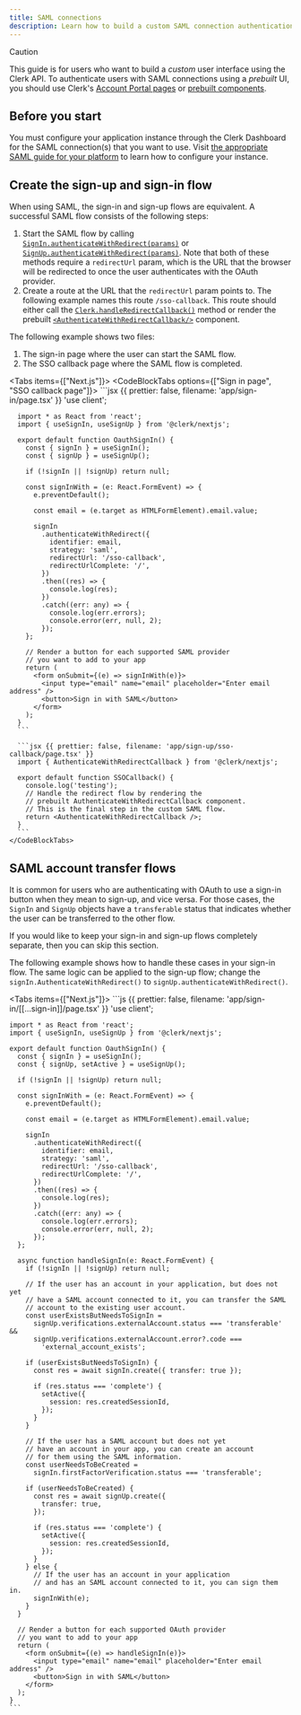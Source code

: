```yaml
---
title: SAML connections
description: Learn how to build a custom SAML connection authentication flow using Clerk's API.
---
```


> [!CAUTION]
> This guide is for users who want to build a _custom_ user interface using the Clerk API. To authenticate users with SAML connections using a _prebuilt_ UI, you should use Clerk's [Account Portal pages](/docs/customization/account-portal//overview) or [prebuilt components](/docs/components/overview).

## Before you start

You must configure your application instance through the Clerk Dashboard for the SAML connection(s) that you want to use. Visit [the appropriate SAML guide for your platform](/docs/authentication/saml/overview) to learn how to configure your instance.

## Create the sign-up and sign-in flow

When using SAML, the sign-in and sign-up flows are equivalent. A successful SAML flow consists of the following steps:

1. Start the SAML flow by calling [`SignIn.authenticateWithRedirect(params)`](/docs/references/javascript/sign-in/authenticate-with#authenticate-with-redirect) or [`SignUp.authenticateWithRedirect(params)`](/docs/references/javascript/sign-up/authenticate-with#authenticate-with-redirect). Note that both of these methods require a `redirectUrl` param, which is the URL that the browser will be redirected to once the user authenticates with the OAuth provider.
1. Create a route at the URL that the `redirectUrl` param points to. The following example names this route `/sso-callback`. This route should either call the [`Clerk.handleRedirectCallback()`](/docs/references/javascript/clerk/handle-navigation#handle-redirect-callback) method or render the prebuilt [`<AuthenticateWithRedirectCallback/>`](/docs/components/control/authenticate-with-callback) component.

The following example shows two files:

1. The sign-in page where the user can start the SAML flow.
1. The SSO callback page where the SAML flow is completed.

<Tabs items={["Next.js"]}>
  <Tab>
    <CodeBlockTabs options={["Sign in page", "SSO callback page"]}>
      ```jsx {{ prettier: false, filename: 'app/sign-in/page.tsx' }}
      'use client';

      import * as React from 'react';
      import { useSignIn, useSignUp } from '@clerk/nextjs';

      export default function OauthSignIn() {
        const { signIn } = useSignIn();
        const { signUp } = useSignUp();

        if (!signIn || !signUp) return null;

        const signInWith = (e: React.FormEvent) => {
          e.preventDefault();

          const email = (e.target as HTMLFormElement).email.value;

          signIn
            .authenticateWithRedirect({
              identifier: email,
              strategy: 'saml',
              redirectUrl: '/sso-callback',
              redirectUrlComplete: '/',
            })
            .then((res) => {
              console.log(res);
            })
            .catch((err: any) => {
              console.log(err.errors);
              console.error(err, null, 2);
            });
        };

        // Render a button for each supported SAML provider
        // you want to add to your app
        return (
          <form onSubmit={(e) => signInWith(e)}>
            <input type="email" name="email" placeholder="Enter email address" />
            <button>Sign in with SAML</button>
          </form>
        );
      }
      ```

      ```jsx {{ prettier: false, filename: 'app/sign-up/sso-callback/page.tsx' }}
      import { AuthenticateWithRedirectCallback } from '@clerk/nextjs';

      export default function SSOCallback() {
        console.log('testing');
        // Handle the redirect flow by rendering the
        // prebuilt AuthenticateWithRedirectCallback component.
        // This is the final step in the custom SAML flow.
        return <AuthenticateWithRedirectCallback />;
      }
      ```
    </CodeBlockTabs>
  </Tab>
</Tabs>

## SAML account transfer flows

It is common for users who are authenticating with OAuth to use a sign-in button when they mean to sign-up, and vice versa. For those cases, the `SignIn` and `SignUp` objects have a `transferable` status that indicates whether the user can be transferred to the other flow.

If you would like to keep your sign-in and sign-up flows completely separate, then you can skip this section.

The following example shows how to handle these cases in your sign-in flow. The same logic can be applied to the sign-up flow; change the `signIn.AuthenticateWithRedirect()` to `signUp.authenticateWithRedirect()`.

<Tabs items={["Next.js"]}>
  <Tab>
    ```js {{ prettier: false, filename: 'app/sign-in/[[...sign-in]]/page.tsx' }}
    'use client';

    import * as React from 'react';
    import { useSignIn, useSignUp } from '@clerk/nextjs';

    export default function OauthSignIn() {
      const { signIn } = useSignIn();
      const { signUp, setActive } = useSignUp();

      if (!signIn || !signUp) return null;

      const signInWith = (e: React.FormEvent) => {
        e.preventDefault();

        const email = (e.target as HTMLFormElement).email.value;

        signIn
          .authenticateWithRedirect({
            identifier: email,
            strategy: 'saml',
            redirectUrl: '/sso-callback',
            redirectUrlComplete: '/',
          })
          .then((res) => {
            console.log(res);
          })
          .catch((err: any) => {
            console.log(err.errors);
            console.error(err, null, 2);
          });
      };

      async function handleSignIn(e: React.FormEvent) {
        if (!signIn || !signUp) return null;

        // If the user has an account in your application, but does not yet
        // have a SAML account connected to it, you can transfer the SAML
        // account to the existing user account.
        const userExistsButNeedsToSignIn =
          signUp.verifications.externalAccount.status === 'transferable' &&
          signUp.verifications.externalAccount.error?.code ===
            'external_account_exists';

        if (userExistsButNeedsToSignIn) {
          const res = await signIn.create({ transfer: true });

          if (res.status === 'complete') {
            setActive({
              session: res.createdSessionId,
            });
          }
        }

        // If the user has a SAML account but does not yet
        // have an account in your app, you can create an account
        // for them using the SAML information.
        const userNeedsToBeCreated =
          signIn.firstFactorVerification.status === 'transferable';

        if (userNeedsToBeCreated) {
          const res = await signUp.create({
            transfer: true,
          });

          if (res.status === 'complete') {
            setActive({
              session: res.createdSessionId,
            });
          }
        } else {
          // If the user has an account in your application
          // and has an SAML account connected to it, you can sign them in.
          signInWith(e);
        }
      }

      // Render a button for each supported OAuth provider
      // you want to add to your app
      return (
        <form onSubmit={(e) => handleSignIn(e)}>
          <input type="email" name="email" placeholder="Enter email address" />
          <button>Sign in with SAML</button>
        </form>
      );
    }
    ```
  </Tab>
</Tabs>
